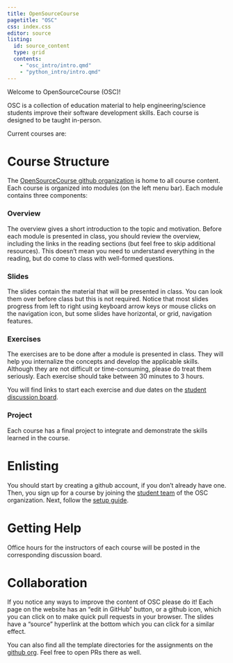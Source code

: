 ```yaml
---
title: OpenSourceCourse
pagetitle: "OSC"
css: index.css
editor: source
listing:
  id: source_content
  type: grid
  contents:
    - "osc_intro/intro.qmd"
    - "python_intro/intro.qmd"
---
```


Welcome to OpenSourceCourse (OSC)!

OSC is a collection of education material to help engineering/science students improve their software development skills. Each course is designed to be taught in-person. 

Current courses are:

::: {#source_content}
:::


# Course Structure

The [OpenSourceCourse github organization](https://github.com/opensourcecourse) is home to all course content. 
Each course is organized into modules (on the left menu bar). Each module contains three components:

### Overview

The overview gives a short introduction to the topic and motivation.
Before each module is presented in class, you should review the overview, including the links in the reading sections (but feel free to skip additional resources). This doesn't mean you need to understand everything in the reading, but do come to class with well-formed questions.

### Slides

The slides contain the material that will be presented in class. You can look them over before class but this is not required. Notice that most slides progress from left to right using keyboard arrow keys or mouse clicks on the navigation icon, but some slides have horizontal, or grid, navigation features.

### Exercises

The exercises are to be done after a module is presented in class. They will help you internalize 
the concepts and develop the applicable skills. Although they are not difficult or time-consuming, please do
treat them seriously. Each exercise should take between 30 minutes to 3 hours.

You will find links to start each exercise and due dates on the 
[student discussion board](https://github.com/orgs/opensourcecourse/teams/students).  

### Project

Each course has a final project to integrate and demonstrate the skills learned in the course.  


# Enlisting

You should start by creating a github account, if you don't already have one. Then, you sign up for a course by
joining the [student team](https://github.com/orgs/opensourcecourse/teams/students) of the OSC organization. Next, follow the [setup guide](setup.qmd).

# Getting Help

Office hours for the instructors of each course will be posted in the corresponding discussion board.

# Collaboration

If you notice any ways to improve the content of OSC please do it! Each page on the website has an
"edit in GitHub" button, or a github icon, which you can click on to make quick pull requests in your browser.
The slides have a "source" hyperlink at the bottom which you can click for a similar effect.

You can also find all the template directories for the assignments on the [github org](https://github.com/opensourcecourse). Feel free to open
PRs there as well.
